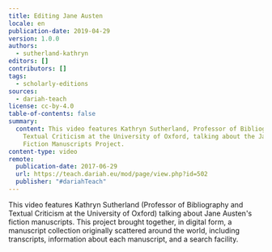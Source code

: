 ```yaml
---
title: Editing Jane Austen
locale: en
publication-date: 2019-04-29
version: 1.0.0
authors:
  - sutherland-kathryn
editors: []
contributors: []
tags:
  - scholarly-editions
sources:
  - dariah-teach
license: cc-by-4.0
table-of-contents: false
summary:
  content: This video features Kathryn Sutherland, Professor of Bibliography and
    Textual Criticism at the University of Oxford, talking about the Jane Austen
    Fiction Manuscripts Project.
content-type: video
remote:
  publication-date: 2017-06-29
  url: https://teach.dariah.eu/mod/page/view.php?id=502
  publisher: "#dariahTeach"
---
```

This video features Kathryn Sutherland (Professor of Bibliography and Textual Criticism at the University of Oxford) talking about Jane Austen's fiction manuscripts. This project brought together, in digital form, a manuscript collection originally scattered around the world, including transcripts, information about each manuscript, and a search facility.

<VideoCard provider="youtube" id="IUJzctu1VXQ" title="DH in Practice" image="/assets/content/assets/en/resources/external/editing-jane-austen/kathryn-sutherland.jpg" subtitle="Editing Jane Austen" />
